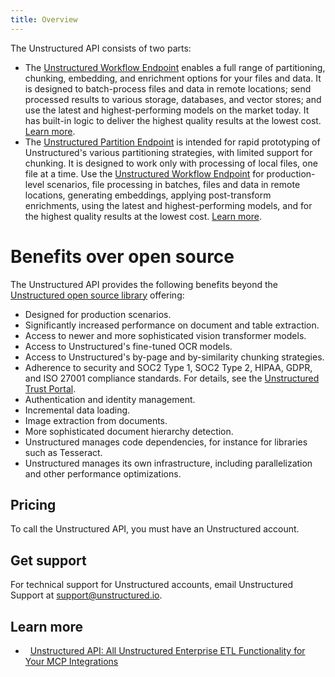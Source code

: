 ```yaml
---
title: Overview
---
```


The Unstructured API consists of two parts:

- The [Unstructured Workflow Endpoint](/api-reference/workflow/overview) enables a full range of partitioning, chunking, embedding, and 
  enrichment options for your files and data. It is designed to batch-process files and data in remote locations; send processed results to 
  various storage, databases, and vector stores; and use the latest and highest-performing models on the market today. It has built-in logic 
  to deliver the highest quality results at the lowest cost. [Learn more](/api-reference/workflow/overview).
- The [Unstructured Partition Endpoint](/api-reference/partition/overview) is intended for rapid prototyping of Unstructured's 
  various partitioning strategies, with limited support for chunking. It is designed to work only with processing of local files, one file 
  at a time. Use the [Unstructured Workflow Endpoint](/api-reference/workflow/overview) for production-level scenarios, file processing in 
  batches, files and data in remote locations, generating embeddings, applying post-transform enrichments, using the latest and 
  highest-performing models, and for the highest quality results at the lowest cost. [Learn more](/api-reference/partition/overview).

# Benefits over open source

The Unstructured API provides the following benefits beyond the [Unstructured open source library](/open-source/introduction/overview) offering:

* Designed for production scenarios.
* Significantly increased performance on document and table extraction.
* Access to newer and more sophisticated vision transformer models.
* Access to Unstructured's fine-tuned OCR models.
* Access to Unstructured's by-page and by-similarity chunking strategies.
* Adherence to security and SOC2 Type 1, SOC2 Type 2, HIPAA, GDPR, and ISO 27001 compliance standards. For details, see the [Unstructured Trust Portal](https://trust.unstructured.io/).
* Authentication and identity management.
* Incremental data loading.
* Image extraction from documents.
* More sophisticated document hierarchy detection.
* Unstructured manages code dependencies, for instance for libraries such as Tesseract.
* Unstructured manages its own infrastructure, including parallelization and other performance optimizations.

## Pricing

To call the Unstructured API, you must have an Unstructured account.


<Pricing />

## Get support

For technical support for Unstructured accounts, email Unstructured Support at [support@unstructured.io](mailto:support@unstructured.io).

## Learn more

- <Icon icon="blog" />&nbsp;&nbsp;[Unstructured API: All Unstructured Enterprise ETL Functionality for Your MCP Integrations](https://unstructured.io/blog/unstructured-api-all-unstructured-enterprise-etl-functionality-for-your-mcp-integrations)